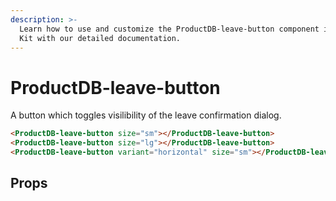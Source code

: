 ```yaml
---
description: >-
  Learn how to use and customize the ProductDB-leave-button component in ProductDB's UI
  Kit with our detailed documentation.
---
```


# ProductDB-leave-button

A button which toggles visilibility of the leave confirmation dialog.

```html
<ProductDB-leave-button size="sm"></ProductDB-leave-button>
<ProductDB-leave-button size="lg"></ProductDB-leave-button>
<ProductDB-leave-button variant="horizontal" size="sm"></ProductDB-leave-button>
```

## Props

<PropsTable of="ProductDB-leave-button" />

<head>
  <title>UI Kit ProductDB-leave-button</title>
</head>

